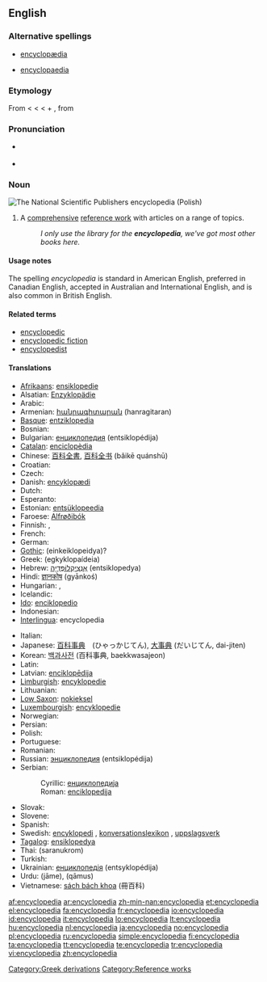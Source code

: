 {{wikipedia}}
{{also|encyclopaedia}}
==English==

===Alternative spellings===
* [[encyclopædia]]
* {{qualifier|chiefly British}} [[encyclopaedia]]

===Etymology===
From {{etyl|la|en}} {{term|encyclopædia|lang=la}} < {{etyl|grc|en}} {{term|ἐγκύκλιος παιδεία||lang=grc|the circle of arts and sciences", "curriculum}} < {{term|ἐγκύκλιος|tr=enkyklios||lang=grc|circular, rounded, round}} < {{term|κύκλος||lang=grc|tr=kyklos|circle}} + {{term|παιδεία||lang=grc|tr=paideia|the rearing of a child", "education}}, from {{term|παιδίον||lang=grc|tr=paidion|child}}

===Pronunciation===
* {{ipacregion|Canada}} {{ipac|ənˌsəɪkləˈpidiə|en-ca-synth-encyclopedia.ogg|CA synth}}
* {{audio|en-us-encyclopedia.ogg|Audio (US)}}

===Noun===
[[Image:PWN Encyclopedia.jpg|thumb|right|The National Scientific Publishers encyclopedia (Polish)]]
{{en-noun}}

# A [[comprehensive]] [[reference work]] with articles on a range of topics.
#: ''I only use the library for the '''encyclopedia''', we've got most other books here.''

==== Usage notes ====
The spelling ''encyclopedia'' is standard in American English, preferred in Canadian English, accepted in Australian and International English, and is also common in British English.

====Related terms====
* [[encyclopedic]]
* [[encyclopedic fiction]]
* [[encyclopedist]]

====Translations====
{{trans-top|comprehensive reference with articles on a range of topic}}
* [[Afrikaans]]: [[ensiklopedie]]
* Alsatian: [[Enzyklopädie]]
* Arabic: {{Arab|[[موسوعة]]}} {{unicode|(mausú:ʕa)}} {{f}}
* Armenian: [[հանրագիտարան]] (hanragitaran)
* [[Basque]]: [[entziklopedia]]
* Bosnian: {{t-|bs|enciklopedija|f}}
* Bulgarian: [[енциклопедия]] (entsiklopédija) {{f}}
* [[Catalan]]: [[enciclopèdia]]
* Chinese: [[百科全書]], [[百科全书]] (bǎikē quánshū)
* Croatian: {{t-|hr|enciklopedija|f|alt=enciklopédija}}
* Czech: {{t+|cs|encyklopedie|f}}
* Danish: [[encyklopædi]]
* Dutch: {{t+|nl|encyclopedie|m}}
* Esperanto: {{t+|eo|enciklopedio|xs=Esperanto}}
* Estonian: [[entsüklopeedia]]
* Faroese: [[Alfrøðibók]]
* Finnish: {{t+|fi|tietosanakirja}}, {{t+|fi|ensyklopedia}}
* French: {{t+|fr|encyclopédie|f}}
* German: {{t+|de|Enzyklopädie|f}}
* [[Gothic]]: (einkeiklopeidya)?
* Greek: {{t+|el|εγκυκλοπαίδεια|f|sc=Grek}} (egkyklopaídeia)
* Hebrew: [[אנציקלופדיה|אֶנְצִיקְלוֹפֶּדְיָה]] (entsiklopedya) {{f}}
* Hindi: [[ज्ञानकोष]] (gyānkoś)
* Hungarian: {{t+|hu|enciklopédia}}, {{t+|hu|lexikon}}
* Icelandic: {{t+|is|alfræðiorðabók|f}}
* [[Ido]]: [[enciklopedio]]
* Indonesian: {{t+|id|ensiklopedia|xs=Indonesian}}
* [[Interlingua]]: encyclopedia
{{trans-mid}}
* Italian: {{t+|it|enciclopedia|f}}
* Japanese: [[百科事典]]　(ひゃっかじてん), [[大事典]] (だいじてん, dai-jiten)
* Korean: [[백과사전]] (百科事典, baekkwasajeon)
* Latin: {{t-|la|encyclopaedia}}
* Latvian: [[enciklopēdija]] {{f}}
* [[Limburgish]]: [[encyklopedie]]
* Lithuanian: {{t+|lt|enciklopedija|f|xs=Lithuanian}}
* [[Low Saxon]]: [[nokieksel]]
* [[Luxembourgish]]: [[encyklopedie]]
* Norwegian: {{t+|no|encyklopedi}}
* Persian: {{t-|fa|دانشنامه|tr=daneshnameh|sc=fa-Arab|xs=Persian}}
* Polish: {{t+|pl|encyklopedia|f}}
* Portuguese: {{t+|pt|enciclopédia|f}}
* Romanian: {{t+|ro|enciclopedie|f}}
* Russian: [[энциклопедия]] (entsiklopédija) {{f}}
* Serbian:
*: Cyrillic: [[енциклопедија#Serbian|енциклопедија]] {{f}}
*: Roman: [[enciklopedija#Serbian|enciklopedija]] {{f}}
* Slovak: {{t-|sk|encyklopédia}}
* Slovene: {{t+|sl|enciklopedija}}
* Spanish: {{t+|es|enciclopedia|f}}
* Swedish: [[encyklopedi]] {{c}}, [[konversationslexikon]] {{n}}, [[uppslagsverk]] {{n}}
* [[Tagalog]]: [[ensiklopedya]]
* Thai: {{Thai|[[สารานุกรม]]}} (saranukrom)
* Turkish: {{t+|tr|ansiklopedi}}
* Ukrainian: [[енциклопедія]] (entsyklopédija) {{f}}
* Urdu: {{ur-Arab|[[جامع]]}} (jāme), {{ur-Arab|[[قاموس]]}} (qāmus)
* Vietnamese: [[sách bách khoa]] (冊百科)
{{trans-bottom}}

[[Category:Greek derivations]]
[[Category:Reference works]]

[[af:encyclopedia]]
[[ar:encyclopedia]]
[[zh-min-nan:encyclopedia]]
[[et:encyclopedia]]
[[el:encyclopedia]]
[[fa:encyclopedia]]
[[fr:encyclopedia]]
[[io:encyclopedia]]
[[id:encyclopedia]]
[[it:encyclopedia]]
[[lo:encyclopedia]]
[[lt:encyclopedia]]
[[hu:encyclopedia]]
[[nl:encyclopedia]]
[[ja:encyclopedia]]
[[no:encyclopedia]]
[[pl:encyclopedia]]
[[ru:encyclopedia]]
[[simple:encyclopedia]]
[[fi:encyclopedia]]
[[ta:encyclopedia]]
[[tt:encyclopedia]]
[[te:encyclopedia]]
[[tr:encyclopedia]]
[[vi:encyclopedia]]
[[zh:encyclopedia]]
